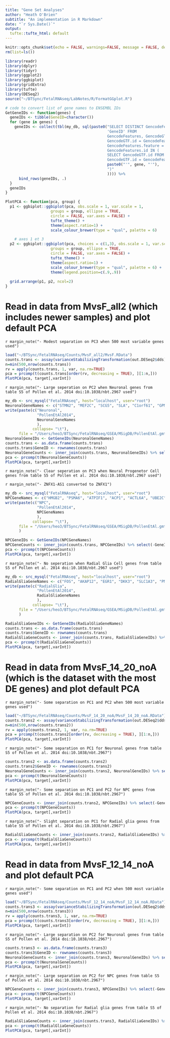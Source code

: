 ```yaml
---
title: "Gene Set Analyses"
author: "Heath O'Brien"
subtitle: "An implementation in R Markdown"
date: "`r Sys.Date()`"
output:
  tufte::tufte_html: default
---
```

<!-- see http://rstudio.github.io/tufte/ for info about tufte -->
```r
knitr::opts_chunk$set(echo = FALSE, warnings=FALSE, message = FALSE, dev.args = list(bg = 'transparent'))
rm(list=ls())

library(readr)
library(dplyr)
library(tidyr)
library(ggplot2)
library(ggbiplot)
library(gridExtra)
library(tufte)
library(DESeq2)
source("~/BTSync/FetalRNAseq/LabNotes/R/FormatGGplot.R")
```

```r
# code to convert list of gene names to ENSEMBL IDs
GetGeneIDs <- function(genes) {
  geneIDs <- tibble(GeneID=character())
  for (gene in genes) {
    geneIDs <- collect(tbl(my_db, sql(paste0("SELECT DISTINCT GencodeFeatures.value AS
                                             'GeneID' FROM 
                                             GencodeFeatures, GencodeGTF WHERE 
                                             GencodeGTF.id = GencodeFeatures.id AND 
                                             GencodeFeatures.feature = 'gene_id' AND 
                                             GencodeFeatures.id IN (
                                             SELECT GencodeGTF.id FROM GencodeGTF, GencodeFeatures WHERE 
                                             GencodeGTF.id = GencodeFeatures.id AND GencodeFeatures.Value =",
                                             paste0("'", gene, "'"),
                                             ")"
                                             )))) %>%
      bind_rows(geneIDs, .)
  }
  geneIDs
}
```


```r
PlotPCA <- function(pca, group) {
  p1 <- ggbiplot::ggbiplot(pca, obs.scale = 1, var.scale = 1, 
                    groups = group, ellipse = TRUE, 
                    circle = FALSE, var.axes = FALSE) + 
                    tufte_theme() +
                    theme(aspect.ratio=1) +
                    scale_colour_brewer(type = "qual", palette = 6)

	# axes 1 et 3
  p2 <- ggbiplot::ggbiplot(pca, choices = c(1,3), obs.scale = 1, var.scale = 1, 
                    groups = group, ellipse = TRUE, 
                    circle = FALSE, var.axes = FALSE) +
                    tufte_theme() +
                    theme(aspect.ratio=1) +
                    scale_colour_brewer(type = "qual", palette = 6) +
                    theme(legend.position=c(.9,.9))
  
  grid.arrange(p1, p2, ncol=2)
}
```

# Read in data from MvsF_all2 (which includes newer samples) and plot default PCA

`r margin_note("- Modest separation on PC3 when 500 most variable genes used")`


```r
load("~/BTSync/FetalRNAseq/Counts/MvsF_all2/MvsF.RData")
counts.trans <- assay(varianceStabilizingTransformation(out.DESeq2$dds))
n=min(500,nrow(counts.trans))
rv = apply(counts.trans, 1, var, na.rm=TRUE)
pca = prcomp(t(counts.trans[order(rv, decreasing = TRUE), ][1:n,]))
PlotPCA(pca, target[,varInt])
```

`r margin_note("- Large seperation on PC2 when Neuronal genes from table S5 of Pollen et al. 2014 doi:10.1038/nbt.2967 used")`

```r
my_db <- src_mysql("FetalRNAseq", host="localhost", user="root")
NeuronalGeneNames <- c("STMN2", "MEF2C", "SCG5", "SLA", "C1orf61", "GPM6B", "SATB2", "NNAT", "MIR100HG", "GNG3", "LOC150568", "MAPT", "GAP43", "MLLT11", "RTN1", "CXADR", "GRIA2", "MEG3", "ARPC5", "KIFAP3", "SNRPN", "BLOC1S3", "SEC11C", "SEMA3C", "FAM110B", "CAMKV", "BHLHE22", "TSPAN7", "STXBP1", "FGF12", "MRFAP1L1", "PLXNA4", "BCL11A", "PPP2R2B", "SNURF", "PHACTR3", "KIAA1598", "ZNF286B", "NREP", "CDK5R1", "MN1", "ETNK1", "RBFOX2", "DLG1", "ZNF238", "SNAP25", "MTSS1", "EIF1B", "ATP6V1G2", "SLC38A1", "CLASP2", "SAT1", "ARPP21", "DCX", "BLCAP", "ATP6V0B", "GRIA1", "CD24", "NFIB", "ATP6V0D1", "EIF2S1", "GPM6A", "VDAC3", "TAGLN3", "ATAT1", "PPP3CA", "CRMP1", "RAP1GDS1", "CELF2", "SERINC1", "WSB2", "ATP6V1B2", "RDH11", "SSU72", "BRK1", "PRKAR2B", "LIN7C", "PPFIA2", "SSR2", "C20orf112", "KIF3C", "SNCA", "UTP6", "CDH13", "TTC3", "TTC28", "CADM2", "LRRC7", "DPYSL3", "REEP5", "PIAS1", "ZFX", "YWHAB", "PKIA", "GNG2", "RASSF2", "LOC494141", "MPC1", "MLLT3", "DLG2", "ACOT7", "ZNF195", "ID2", "PAR-SN", "AK1", "BEX1", "SPIN1", "KIDINS220", "PIP4K2B", "ST6GAL2", "ARPC3", "INA", "ADCY1", "ZNF451", "ATP6AP2", "ACVR2A", "CD200", "STRAP", "GATAD2B", "GNAZ", "BZW2", "TIMM17A", "SPTAN1", "ARPC4", "YWHAH", "BLVRA", "ATP5G3", "FARSB", "COMMD3", "MYT1L", "ATP1B1", "ABLIM1", "FAM190A", "PTPRD", "EZR", "XIST", "FLJ31306", "NEUROD6", "GABRB3", "C3orf70", "SYT11", "SYT1", "LOC647979", "NCALD", "MYL12B", "FRMD6-AS1", "CACUL1", "MIAT", "ZNF286A", "NAV2", "CEP170", "ASNS", "DHX15", "KIF5C", "ZNF512", "NPTN", "PPID", "CAP1", "GUK1", "ARPC2", "TUBB2A", "CSNK1A1", "NME1", "PIP4K2A", "SRM", "LRRC40", "HIST1H1E", "SCG2", "CNR1", "SLC44A5", "AFF3", "ZNF253", "ETFB", "YWHAG", "TRIM2", "SPIRE1", "SEPT3", "ATP6V1A", "CDH11", "PAPSS1")
write(paste(c("Neuronal", 
              "PollenEtAl2014", 
              NeuronalGeneNames
              ), 
            collapse= "\t"), 
      file = "/Users/heo3/BTSync/FetalRNAseq/GSEA/MSigDB/PollenEtAl.gmt", append=FALSE)
NeuronalGeneIDs <- GetGeneIDs(NeuronalGeneNames)
counts.trans <- as.data.frame(counts.trans)
counts.trans$GeneID <- rownames(counts.trans)
NeuronalGeneCounts <- inner_join(counts.trans, NeuronalGeneIDs) %>% select(-GeneID)
pca <- prcomp(t(NeuronalGeneCounts))
PlotPCA(pca, target[,varInt])
```

`r margin_note("- Clear seperation on PC3 when Neural Progenetor Cell genes from table S5 of Pollen et al. 2014 doi:10.1038/nbt.2967 used")`

`r margin_note("- ZNFX1-AS1 converted to ZNFX1")`

```r
my_db <- src_mysql("FetalRNAseq", host="localhost", user="root")
NPCGeneNames <- c("HMGB2", "PSMA6", "ATPIF1", "ACP1", "ACTL6A", "UBE2C", "TSPAN6", "PSMB3", "DAD1", "LSM5", "PTTG1", "TRIM59", "ZFP36L1", "OTX2", "ELP2", "CKS2", "MIF", "ATRAID", "SLMO2", "TPT1", "NUSAP1", "GLT25D1", "CD99", "HIGD2A", "RFC4", "BIRC5", "CDKN3", "PCNA", "GLO1", "CDC123", "LDHA", "GPC3", "ATOX1", "C19orf48", "NUP37", "CKS1B", "CLIC1", "GSTP1", "ECI2", "ENY2", "ENO1", "ESD", "EIF3E", "PTPLAD1", "SLC25A3", "CCNB2", "FABP5", "CDCA3", "QARS", "NAE1", "MAD2L1", "EXOSC8", "KIF15", "FANCD2", "RAB13", "ANP32E", "NUF2", "RPS2", "CCNB1IP1", "LSM4", "ANXA2", "PSMA2", "RRM1", "CNIH4", "MEST", "DLK1", "ODC1", "UQCRC1", "TMEM106C", "SSBP1", "IFITM3", "HSPD1", "KIF23", "PCMT1", "DTYMK", "RPS4Y1", "ALDOA", "MRPS24", "NDUFB11", "TUBA1B", "TOP2A", "COX8A", "ZNFX1", "ATP5G2", "NDUFB3", "CDK1", "MYL12A", "UBL5", "CKAP2L", "WBP5", "VIM", "FABP7", "PABPC1", "MRPS21", "TLK1", "CCNB1", "B2M", "TMBIM6", "EEF1D", "PLK1", "CSRP2", "KIF22", "FRZB", "HMGA2", "AKR1B1", "TOMM5", "ASPM", "GMNN", "TMPO", "LIX1", "DLGAP5", "TECR", "NDUFV2", "KPNA2", "MNF1", "EEF1B2", "SNRPA1", "PRDX6", "CCDC167", "CENPE", "PSMA4", "UBE2T", "CENPW", "HMMR", "UBE2D3", "HSPA5", "SNHG5", "SPCS1", "TMEM60", "FAM162A", "NDUFA6", "SFRP1", "ZCRB1", "MRPL51", "DBI", "TPM1", "KIF20B", "AURKB", "ERH", "PSMA1", "ANXA5", "MDK", "PTPRZ1", "C19orf53", "CNIH", "ZIC2", "SRI", "PHPT1", "POLR2L", "RPL21", "PRDX3", "CD63", "PDCD4", "CENPF", "EIF3M", "ATP5H", "SLC16A1", "NDUFS4", "TPI1", "PSME1", "PSMC6", "HAUS1", "BUB3", "MIS18BP1", "IFT81", "BCAT1", "PAIP2", "CUTA", "SLC39A10", "OSTC", "LOC100507246", "COX6B1", "UBE2E3", "TUBA1C", "PAICS", "NDC80", "SMS", "SHISA2", "PPP2R5C", "EIF4E", "VKORC1", "SEPT2", "CCT5", "DYNLL1", "HSBP1", "C15orf23", "EFNA5", "FAM96A", "PBK", "NUDCD2", "CKAP2", "SAE1", "PGAM1", "TPX2", "SMC4", "IDI1", "PCNP", "SPARC", "RPS15A", "LSM3", "MRPL13", "FDPS", "PSMA3", "NCAPG", "MND1", "CDC20", "CCNG1", "PDIA6", "TXNIP", "GNG5", "TUBB4B", "HBXIP", "CALU", "TCTEX1D2", "SOX9", "WDR54", "DEPDC1B", "C11orf10", "RPS27L", "SCD", "BANF1")
write(paste(c("NPC", 
              "PollenEtAl2014", 
              NPCGeneNames
              ), 
            collapse= "\t"), 
      file = "/Users/heo3/BTSync/FetalRNAseq/GSEA/MSigDB/PollenEtAl.gmt", append=TRUE
      )

NPCGeneIDs <- GetGeneIDs(NPCGeneNames)
NPCGeneCounts <- inner_join(counts.trans, NPCGeneIDs) %>% select(-GeneID)
pca <- prcomp(t(NPCGeneCounts))
PlotPCA(pca, target[,varInt])
```

`r margin_note("- No seperation when Radial Glia Cell genes from table S5 of Pollen et al. 2014 doi:10.1038/nbt.2967 used")`

```r
my_db <- src_mysql("FetalRNAseq", host="localhost", user="root")
RadialGliaGeneNames <- c("FOS", "AKAP12", "EGR1", "DKK3", "SLC1A3", "PMP2", "TFAP2C", "SGCE", "TAGLN2", "DOK5", "NFIA", "SLITRK2", "HOPX", "HIST1H1C", "CLU", "TSPAN3", "PTN", "ATP1B2", "HEPN1", "STAM2", "PEA15", "ADK", "FAM107A", "OAT", "GPX3", "DAXX", "BCAN", "HES1", "CDO1", "MRPS26", "DHRS3", "PRTFDC1", "PLCE1", "IRF2BP2", "ITGB8", "DNAJC3", "SBDS", "ZNF434", "GPR98", "HSPH1", "PON2", "NAA15", "DDIT3", "SEC61A1", "ECH1", "SPRY2", "JUN", "HSPA1B", "PSAP", "STIP1", "PDPN", "RFTN2", "C8orf4", "UROD", "FOSB", "STX12", "MOXD1", "SBDSP1", "ADAM9", "GFAP", "TWSG1", "CTNNA1", "ATP1A2", "KLF6", "DDAH1", "MDP1", "DUSP10", "CERS5", "DNAJB1", "SCHIP1", "LIMCH1", "CLIP3", "NDUFV1", "COMT", "CA12", "RRM2B", "PEG3", "CDCA7", "SEMA6A", "GLUD1", "FBXO32", "MLC1", "ILK", "SRR", "NEDD9", "WIPF3", "VIMP", "JAM3", "LTBP1", "PPM1K", "TMX1", "ZWINT", "NPY", "PPT1", "STON2", "AIF1L", "GATM", "GINS2", "F3")
write(paste(c("RadialGlia", 
              "PollenEtAl2014", 
              RadialGliaGeneNames
              ), 
            collapse= "\t"), 
      file = "/Users/heo3/BTSync/FetalRNAseq/GSEA/MSigDB/PollenEtAl.gmt", append=TRUE
      )

RadialGliaGeneIDs <- GetGeneIDs(RadialGliaGeneNames)
counts.trans <- as.data.frame(counts.trans)
counts.trans$GeneID <- rownames(counts.trans)
RadialGliaGeneCounts <- inner_join(counts.trans, RadialGliaGeneIDs) %>% select(-GeneID)
pca <- prcomp(t(RadialGliaGeneCounts))
PlotPCA(pca, target[,varInt])
```

# Read in data from MvsF_14_20_noA (which is the dataset with the most DE genes) and plot default PCA

`r margin_note("- Some separation on PC1 and PC2 when 500 most variable genes used")`


```r
load("~/BTSync/FetalRNAseq/Counts/MvsF_14_20_noA/MvsF_14_20_noA.RData")
counts.trans2 <- assay(varianceStabilizingTransformation(out.DESeq2$dds))
n=min(500,nrow(counts.trans2))
rv = apply(counts.trans2, 1, var, na.rm=TRUE)
pca = prcomp(t(counts.trans2[order(rv, decreasing = TRUE), ][1:n,]))
PlotPCA(pca, target[,varInt])
```

`r margin_note("- Some separation on PC1 for Neuronal genes from table S5 of Pollen et al. 2014 doi:10.1038/nbt.2967")`

```r
counts.trans2 <- as.data.frame(counts.trans2)
counts.trans2$GeneID <- rownames(counts.trans2)
NeuronalGeneCounts <- inner_join(counts.trans2, NeuronalGeneIDs) %>% select(-GeneID)
pca <- prcomp(t(NeuronalGeneCounts))
PlotPCA(pca, target[,varInt])
```

`r margin_note("- Some separation on PC1 and PC2 for NPC genes from table S5 of Pollen et al. 2014 doi:10.1038/nbt.2967")`

```r
NPCGeneCounts <- inner_join(counts.trans2, NPCGeneIDs) %>% select(-GeneID)
pca <- prcomp(t(NPCGeneCounts))
PlotPCA(pca, target[,varInt])
```

`r margin_note("- Slight separation on PC1 for Radial glia genes from table S5 of Pollen et al. 2014 doi:10.1038/nbt.2967")`

```r
RadialGliaGeneCounts <- inner_join(counts.trans2, RadialGliaGeneIDs) %>% select(-GeneID)
pca <- prcomp(t(RadialGliaGeneCounts))
PlotPCA(pca, target[,varInt])
```

# Read in data from MvsF_12_14_noA and plot default PCA

`r margin_note("- Some separation on PC1 and PC2 when 500 most variable genes used")`


```r
load("~/BTSync/FetalRNAseq/Counts/MvsF_12_14_noA/MvsF_12_14_noA.RData")
counts.trans3 <- assay(varianceStabilizingTransformation(out.DESeq2$dds))
n=min(500,nrow(counts.trans3))
rv = apply(counts.trans3, 1, var, na.rm=TRUE)
pca = prcomp(t(counts.trans3[order(rv, decreasing = TRUE), ][1:n,]))
PlotPCA(pca, target[,varInt])
```

`r margin_note("- Large separation on PC2 for Neuronal genes from table S5 of Pollen et al. 2014 doi:10.1038/nbt.2967")`

```r
counts.trans3 <- as.data.frame(counts.trans3)
counts.trans3$GeneID <- rownames(counts.trans3)
NeuronalGeneCounts <- inner_join(counts.trans3, NeuronalGeneIDs) %>% select(-GeneID)
pca <- prcomp(t(NeuronalGeneCounts))
PlotPCA(pca, target[,varInt])
```

`r margin_note("- Large separation on PC2 for NPC genes from table S5 of Pollen et al. 2014 doi:10.1038/nbt.2967")`

```r
NPCGeneCounts <- inner_join(counts.trans3, NPCGeneIDs) %>% select(-GeneID)
pca <- prcomp(t(NPCGeneCounts))
PlotPCA(pca, target[,varInt])
```

`r margin_note("- No separation for Radial glia genes from table S5 of Pollen et al. 2014 doi:10.1038/nbt.2967")`

```r
RadialGliaGeneCounts <- inner_join(counts.trans3, RadialGliaGeneIDs) %>% select(-GeneID)
pca <- prcomp(t(RadialGliaGeneCounts))
PlotPCA(pca, target[,varInt])
```
